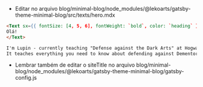 - Editar no arquivo blog/minimal-blog/node_modules/@lekoarts/gatsby-theme-minimal-blog/src/texts/hero.mdx

```md
<Text sx={{ fontSize: [4, 5, 6], fontWeight: `bold`, color: `heading` }}>
Olá!
</Text>

I'm Lupin - currently teaching "Defense against the Dark Arts" at Hogwarts, Great Britain. I recently published a book called [Those nasty Dementors](https://www.lekoarts.de).
It teaches everything you need to know about defending against Dementors.
```

- Lembrar também de editar o siteTitle no arquivo blog/minimal-blog/node_modules/@lekoarts/gatsby-theme-minimal-blog/gatsby-config.js
